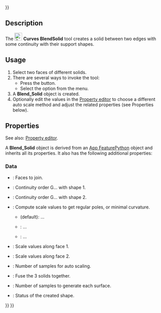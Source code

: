 <languages/>
{{UnfinishedDocu{{#translation:}}}}
<translate>

<!--T:1-->
{{Docnav
|[[Curves_BlendSurf2|BlendSurface]]
|[[Curves_FlattenFace|FlattenFace]]
|[[Curves_Workbench|Curves]]
|IconL=Curves_BlendSurf2.svg
|IconR=Curves_FlattenFace.svg
|IconC=Curves_workbench_icon.svg
}}

<!--T:2-->
{{GuiCommand
|Name=Curves BlendSolid
|MenuLocation=Surfaces → BlendSolid
|Workbenches=[[Curves_Workbench|Curves]]
}}

==Description== <!--T:3-->

<!--T:4-->
The [[Image:Curves_BlendSolid.svg|24px]] '''Curves BlendSolid''' tool creates a solid between two edges with some continuity with their support shapes.

==Usage== <!--T:5-->

<!--T:6-->
# Select two faces of different solids.
# There are several ways to invoke the tool:
#* Press the {{Button|[[Image:Curves_BlendSolid.svg|16px]] [[Curves_BlendSolid|BlendSolid]]}} button.
#* Select the {{MenuCommand|Surfaces → [[Image:Curves_BlendSolid.svg|16px]] BlendSolid}} option from the menu.
# A '''Blend_Solid''' object is created.
# Optionally edit the values in the [[Property_editor|Property editor]] to choose a different auto scale method and adjust the related properties (see Properties below).

==Properties== <!--T:7-->

<!--T:8-->
See also: [[Property_editor|Property editor]].

<!--T:9-->
A '''Blend_Solid''' object is derived from an [[App_FeaturePython|App FeaturePython]] object and inherits all its properties. It also has the following additional properties:

===Data=== <!--T:10-->

<!--T:11-->
{{TitleProperty|Base}}

<!--T:12-->
* {{PropertyData|Sources|LinkSubList}}: Faces to join.

<!--T:13-->
{{TitleProperty|Continuity}}

<!--T:14-->
* {{PropertyData|Continuity1|Integer}}: Continuity order G... with shape 1.
* {{PropertyData|Continuity2|Integer}}: Continuity order G... with shape 2.

<!--T:15-->
{{TitleProperty|Scale}}

<!--T:16-->
* {{PropertyData|Auto Scale|Enumeration}}: Compute scale values to get regular poles, or minimal curvature.
** {{Value|RegularPoles}} (default): ...
** {{Value|MinimizeCurvature}}: ...
** {{Value|Manual}}: ...
* {{PropertyData|Scale1|FloatList}}: Scale values along face 1.
* {{PropertyData|Scale2|FloatList}}: Scale values along face 2.
* {{PropertyData|Scale Samples|Integer}}: Number of samples for auto scaling.

<!--T:17-->
{{TitleProperty|Settings}}

<!--T:18-->
* {{PropertyData|Fuse|Bool}}: Fuse the 3 solids together.
* {{PropertyData|Samples|Integer}}: Number of samples to generate each surface.

<!--T:19-->
{{TitleProperty|Status}}

<!--T:20-->
* {{PropertyData|Shape Type|String}}: Status of the created shape.


<!--T:21-->
{{Docnav
|[[Curves_BlendSurf2|BlendSurface]]
|[[Curves_FlattenFace|FlattenFace]]
|[[Curves_Workbench|Curves]]
|IconL=Curves_BlendSurf2.svg
|IconR=Curves_FlattenFace.svg
|IconC=Curves_workbench_icon.svg
}}

</translate>
{{Curves Tools navi{{#translation:}}}}
{{Userdocnavi{{#translation:}}}}